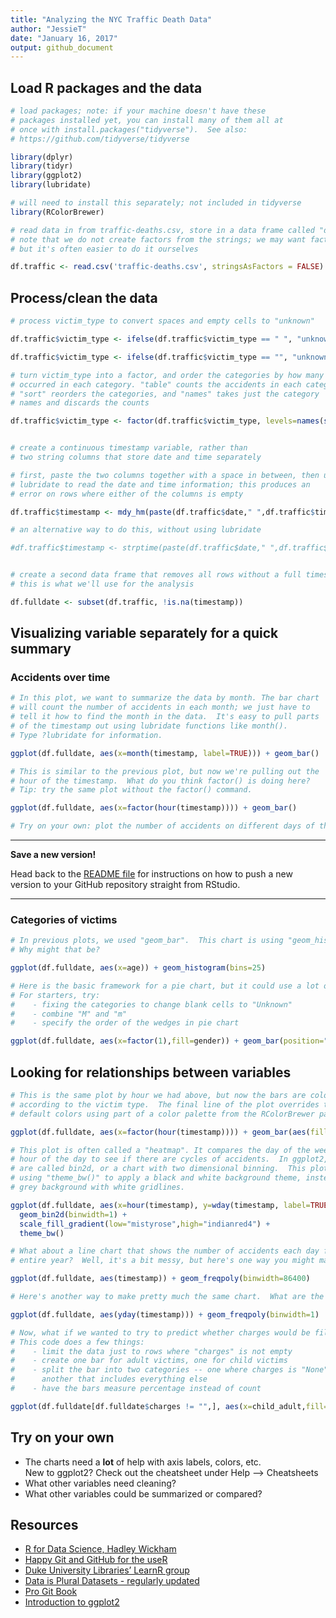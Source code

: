 ```yaml
---
title: "Analyzing the NYC Traffic Death Data"
author: "JessieT"
date: "January 16, 2017"
output: github_document
---
```


## Load R packages and the data

```r

# load packages; note: if your machine doesn't have these 
# packages installed yet, you can install many of them all at
# once with install.packages("tidyverse").  See also:
# https://github.com/tidyverse/tidyverse

library(dplyr)
library(tidyr)
library(ggplot2)
library(lubridate)

# will need to install this separately; not included in tidyverse
library(RColorBrewer)

# read data in from traffic-deaths.csv, store in a data frame called "df.traffic"
# note that we do not create factors from the strings; we may want factors later,
# but it's often easier to do it ourselves

df.traffic <- read.csv('traffic-deaths.csv', stringsAsFactors = FALSE)
```

## Process/clean the data

```r
# process victim_type to convert spaces and empty cells to "unknown"

df.traffic$victim_type <- ifelse(df.traffic$victim_type == " ", "unknown", df.traffic$victim_type)

df.traffic$victim_type <- ifelse(df.traffic$victim_type == "", "unknown", df.traffic$victim_type)

# turn victim_type into a factor, and order the categories by how many accidents
# occurred in each category. "table" counts the accidents in each category,
# "sort" reorders the categories, and "names" takes just the category
# names and discards the counts

df.traffic$victim_type <- factor(df.traffic$victim_type, levels=names(sort(table(df.traffic$victim_type))))


# create a continuous timestamp variable, rather than 
# two string columns that store date and time separately

# first, paste the two columns together with a space in between, then use 
# lubridate to read the date and time information; this produces an
# error on rows where either of the columns is empty

df.traffic$timestamp <- mdy_hm(paste(df.traffic$date," ",df.traffic$time), tz="America/New_York")

# an alternative way to do this, without using lubridate

#df.traffic$timestamp <- strptime(paste(df.traffic$date," ",df.traffic$time), "%m/%d/%Y %I:%M %p", tz="America/New_York")


# create a second data frame that removes all rows without a full timestamp;
# this is what we'll use for the analysis

df.fulldate <- subset(df.traffic, !is.na(timestamp))
```

## Visualizing variable separately for a quick summary

### Accidents over time

```r

# In this plot, we want to summarize the data by month. The bar chart
# will count the number of accidents in each month; we just have to
# tell it how to find the month in the data.  It's easy to pull parts 
# of the timestamp out using lubridate functions like month(). 
# Type ?lubridate for information.

ggplot(df.fulldate, aes(x=month(timestamp, label=TRUE))) + geom_bar()

```

```r

# This is similar to the previous plot, but now we're pulling out the
# hour of the timestamp.  What do you think factor() is doing here?
# Tip: try the same plot without the factor() command.

ggplot(df.fulldate, aes(x=factor(hour(timestamp)))) + geom_bar()

```

```r

# Try on your own: plot the number of accidents on different days of the week.

```

***

**Save a new version!**

Head back to the [README file](https://github.com/dukevis/mean-streets) for instructions on how to push a new version to your GitHub repository straight from RStudio.

***

### Categories of victims

```r

# In previous plots, we used "geom_bar".  This chart is using "geom_histogram".
# Why might that be?

ggplot(df.fulldate, aes(x=age)) + geom_histogram(bins=25)

```

```r

# Here is the basic framework for a pie chart, but it could use a lot of help!  
# For starters, try:
#    - fixing the categories to change blank cells to "Unknown"
#    - combine "M" and "m"
#    - specify the order of the wedges in pie chart

ggplot(df.fulldate, aes(x=factor(1),fill=gender)) + geom_bar(position="stack") + coord_polar(theta="y") 

```

## Looking for relationships between variables

```r

# This is the same plot by hour we had above, but now the bars are colored
# according to the victim type.  The final line of the plot overrides the 
# default colors using part of a color palette from the RColorBrewer package.

ggplot(df.fulldate, aes(x=factor(hour(timestamp)))) + geom_bar(aes(fill=victim_type)) + scale_fill_manual(values=rev(brewer.pal(5,"Set2")))
```

```r

# This plot is often called a "heatmap". It compares the day of the week to the 
# hour of the day to see if there are cycles of accidents.  In ggplot2, heatmaps
# are called bin2d, or a chart with two dimensional binning.  This plot also
# using "theme_bw()" to apply a black and white background theme, instead of the
# grey background with white gridlines.

ggplot(df.fulldate, aes(x=hour(timestamp), y=wday(timestamp, label=TRUE))) + 
  geom_bin2d(binwidth=1) + 
  scale_fill_gradient(low="mistyrose",high="indianred4") + 
  theme_bw()

```

```r

# What about a line chart that shows the number of accidents each day for the 
# entire year?  Well, it's a bit messy, but here's one way you might make that.

ggplot(df.fulldate, aes(timestamp)) + geom_freqpoly(binwidth=86400)
```

```r

# Here's another way to make pretty much the same chart.  What are the differences?

ggplot(df.fulldate, aes(yday(timestamp))) + geom_freqpoly(binwidth=1)

```

```r

# Now, what if we wanted to try to predict whether charges would be filed?
# This code does a few things:
#    - limit the data just to rows where "charges" is not empty
#    - create one bar for adult victims, one for child victims
#    - split the bar into two categories -- one where charges is "None", and 
#      another that includes everything else
#    - have the bars measure percentage instead of count

ggplot(df.fulldate[df.fulldate$charges != "",], aes(x=child_adult,fill=charges!="None")) + geom_bar(position="fill")

```

## Try on your own

* The charts need a **lot** of help with axis labels, colors, etc.  
    New to ggplot2? Check out the cheatsheet under Help --> Cheatsheets
* What other variables need cleaning?
* What other variables could be summarized or compared?

## Resources

* [R for Data Science, Hadley Wickham](http://r4ds.had.co.nz/)
* [Happy Git and GitHub for the useR](http://happygitwithr.com/)
* [Duke University Libraries' LearnR group](https://github.com/dukevis/learnr/wiki)
* [Data is Plural Datasets - regularly updated](https://docs.google.com/spreadsheets/d/1wZhPLMCHKJvwOkP4juclhjFgqIY8fQFMemwKL2c64vk/edit#gid=0)
* [Pro Git Book](https://git-scm.com/book/en/v2)
* [Introduction to ggplot2](http://rpubs.com/amz25/TVG-ggplot2)
